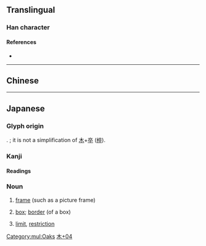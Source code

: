 {{character info/new}}
==Translingual==

===Han character===
{{Han char|rn=75|rad=木|as=04|sn=8|four=|canj=DKNJ|ids=⿰木卆}}

====References====
* {{Han ref|kx=0517.011|dkj=14576|hdz=21173.091|uh=67A0|ud=26528}}

[[Category:mul:Oaks]]

----

==Chinese==
{{zh-see|樺|v}}

----

==Japanese==

===Glyph origin===
{{ja-etym-kokuji}}. {{Han compound|木|卆}}; it is not a simplification of [[木]]+[[卒]] ([[椊]]).

===Kanji===
{{ja-kanji|grade=c|rs=木04}}

====Readings====
{{ja-readings
|on=
|kun=わく-
}}

===Noun===
{{ja-noun|わく}}

# [[frame]] (such as a picture frame)
#: {{ja-usex|放%送'''枠'''|ほう%そう'''わく'''|program block; broadcast slot}}
# [[box]]; [[border]] (of a box)
#: {{ja-usex|コマ'''枠'''|コマ'''わく'''|'''borders''' of a comic frame}}
# [[limit]], [[restriction]]

[[Category:Japanese-only CJKV Characters|木+04]]